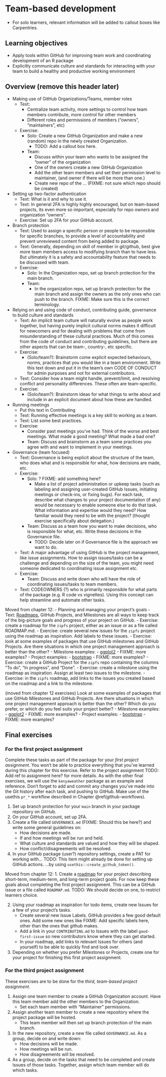 # Team-based development {#team-package-dev}

- For solo learners, relevant information will be added to callout boxes like Carpentries.

## Learning objectives

- Apply tools within GitHub for improving team work and
coordinating development of an R package
- Explicitly communicate culture and standards for
interacting with your team to build a healthy and productive working
environment

## Overview (remove this header later)

- Making use of GitHub Organizations/Teams, member roles
    - Text: 
        - Centralize team activity, more settings to control how team members
        contribute, more control for other members
        - Different roles and permissions of members ("owners", "maintainers", etc)
    - Exercise:
        - Solo: Create a new GitHub Organization and make a new (random) repo 
        in the newly created Organization. 
            - TODO: Add a callout box here.
        - Team: 
            - Discuss within your team who wants to be assigned the "owner" of
            the organization
            - One of the owners create a new GitHub Organization
            - Add the other team members and set their permission level to maintainer,
            (and owner if there will be more than one.)
            - Create new repo of the ... (FIXME: not sure which repo should be created)
- Setting up two-factor authentication
    - Text: What is it and why to use it.
    - Text: In general 2FA is highly highly encouraged, but on team-based projects,
    its even more so important, especially for repo owners and organization "owners".
    - Exercise: Set up 2FA for your GitHub account.
- Branch protection
    - Text: Used to assign a specific person or people to be responsible for specific
    branches, to provide a level of accountability and prevent unreviewed content
    from being added to package.
    - Text: Generally, depending on skill of member in git/github, best give
    more team members access to modifying branch than to have less. But ultimately
    it is a safety and accountability feature that needs to be discussed with team.
    - Exercise: 
        - Solo: In the Organization repo, set up branch protection for the main branch.
        - Team:
            - In the organization repo, set up branch protection for the main branch
            and assign the owners as the only ones who can push to the branch.
            FIXME: Make sure this is the correct terminology.
- Relying on and using code of conduct, contributing guide, governance to build
culture and standards
    - Text: An implicit team culture will naturally evolve as people work together,
    but having purely implicit cultural norms makes it difficult for newcomers
    and for dealing with problems that come from misunderstanding of these cultural
    practices. Much of this comes from the code of conduct and contributing guidelines,
    but there are other aspects that can be team-, country-, etc specific.
    - Exercise:
        - (Solo/team?): Brainstorm come explicit expected behaviours, norms, 
        practices that you would like in a team environment. Write this text
        down and put it in the team's own CODE OF CONDUCT for admin purposes and 
        not for external contributors.
    - Text: Consider how a team might handle, prevent/limit, and resolving
    conflict and personality differences. These often are team-specific.
    - Exercise:
        - (Solo/team?): Brainstorm ideas for what things to write about and include
        in an explicit document about how these are handled.
- Running meetings
    - Put this text in Contributing
    - Text: Running effective meetings is a key skill to working as a team.
    - Text: List some best practices.
    - Exercise: 
        - Consider past meetings you've had. Think of the worse and best meetings.
        What made a good meeting? What made a bad one?
        - Team: Discuss and brainstorm as a team some practices you agree with 
        and want to implement in your meetings.
- Governance (team focused)
    - Text: Governance is being explicit about the structure of the team, who does
    what and is responsible for what, how decisions are made, etc.
    - Exercise:
        - Solo: ? FIXME: add something here?
            - Make a list of project administration or upkeep tasks (such as
            labeling and assigning user-created GitHub Issues, initiating
            meetings or check-ins, or fixing bugs). For each task, describe what
            changes to your project documentation (if any) would be necessary to
            enable someone else to do that task. What information and expertise
            would they need? How familiar would they need to be with the
            project? (thought exercise specifically about delegation.)
        - Team: Discuss as a team how you want to make decisions, who is responsible 
        for what, etc. Write these decisions in the Governance file.
            - TODO: Decide later on if Governance file is the approach we want to do.
    - Text: A major advantage of using GitHub is the project management, like issue assignments.
    How to assign issues/tasks can be a challenge and depending on the size of the
    team, you might need someone dedicated to coordinating issue assignment etc.
    - Exercise:
        - Team: Discuss and write down who will have the role of coordinating issues/tasks
        to team members.
    - Text: CODEOWNERS (?) who is primarily responsible for what parts of the package
    (e.g. R code vs vignettes). Using this concept can help streamline and automate
    other tasks.

Moved from chapter 12:
- Planning and managing your project's goals
  - Text: [Roadmaps](https://mozilla.github.io/open-leadership-training-series/articles/opening-your-project/start-your-project-roadmap/), GitHub Projects, and Milestones are all ways to keep track of the big-picture goals and progress of your project on GitHub.
  - Exercise: create a roadmap for the `zipfs` project, either as an issue or as a file called ROADMAP.md.
  - Exercise: create several new issues for the `zipfs` project using the roadmap as inspiration. Add labels to these issues.
  - Exercise: look at some examples of packages that use GitHub milestones and GitHub Projects. Are there situations in which one project management approach is better than the other?
    - Milestone examples:
        - [ggplot2](https://github.com/tidyverse/ggplot2/milestones)
	      - FIXME: more examples?
    - Project examples:
        - [bootstrap](https://github.com/twbs/bootstrap/projects)
	      - FIXME: more examples?
  - Exercise: create a GitHub Project for the `zipfs` repo containing the columns "To do", "In progress", and "Done".
  - Exercise: create a milestone using the roadmap as inspiration. Assign at least two issues to the milestone.
  - Exercise: in the `zipfs` roadmap, add links to the issues you created based on the roadmap and a link to the milestone.

[project-roadmap]: https://mozilla.github.io/open-leadership-training-series/articles/opening-your-project/start-your-project-roadmap/

(moved from chapter 12 exercises) Look at some examples of packages that use GitHub Milestones and GitHub Projects. Are there situations in which one project management approach is better than the other? Which do you prefer, or which do you feel suits your project better?
    - Milestone examples:
        - [ggplot2](https://github.com/tidyverse/ggplot2/milestones)
	- FIXME: more examples?
    - Project examples:
        - [bootstrap](https://github.com/twbs/bootstrap/projects)
	- FIXME: more examples?

<!-- TODO: This is better here, not in the final exercise. -->
<!-- Example: [STEMMM Role Models -->
<!-- roadmap](https://github.com/KirstieJane/STEMMRoleModels/issues/1). -->

<!--
TODO: revise this text when adding the actual content.
A team work contract communicates specifically **how** the core group of people who are working together
and gives more detail about the logistics of working together and the expectations you have for each other.
This document will govern your working relationship and if done correctly,
should help you manage and resolve any issues that arise.
MIT's online software construction course has [a good description of what to put in a team work contract](http://web.mit.edu/6.005/www/fa15/projects/abcplayer/team-contract/).
Some key aspects of the team work contract could be:

- How will work be distributed in a fair and equitable way?
- What are the expected work hours for the project? 
- How often will group meetings occur ([here is a nice article](http://third-bit.com/2018/05/11/meetings.html) on meetings)?
- Will you have meeting agendas and minutes? If so, what will be the system for rotating through these responsibilities?
- What will be the style of working?
    - Will you start each day with [stand-ups](https://www.atlassian.com/agile/scrum/standups), or submit a summary of your contributions 4 hours before each meeting? or something else?
- What is the quality of work each team member expects from themselves and each other?
- When are team members not available (e.g., evenings and Sundays because of family obligations).
- And any other similar things that govern your working relationships.

Use this opportunity to use your prior knowledge/experience to improve your teamwork, communication, leadership, and organizational skills.
You will need all of these for your capstone projects (and beyond)!

We recommend that generate the team work contract according to these guidelines

- For 5 minutes, each team member will silently write out 4 different suggestions for the team work contract on their computer.
- Next, paste all suggestions into a common Google doc (or similar)
  and arrange them to put similar suggestions together.
- Spend 10 -15 minutes discussing the suggestions
  and decide which ones you will use for your team contract either by consensus or voting
  (you can of course add new ones at this point if any were missed earlier)
- Add the final contract in a file called `team-contract.md` in the repo root
  (in organizations this file might be kept internal instead of committed to a public repo).
    - These are the principles you adhere to when working.
    - This file should only be updated if there is agreement between team members to do so.
-->

## Final exercises

<!-- NOTE: Preferably something linked to working towards completing the project assignments, maybe to be used as a milestone? -->

### For the first project assignment

Complete these tasks as part of the package for your *first project assignment*.
You won't be able to practice everything that you've
learned during this chapter for this exercise.
Refer to the project assignment TODO: Add ref to assignment here?
for more details. As with the other final exercises,
we will use the `kenyaweather` package as an example and reference.
Don't forget to add and commit any changes you've made into the Git history
after each task, and pushing to GitHub. Make use of the usethis `pr_*` workflow
described in Chapter \@ref(github-workflows).

1. Set up branch protection for your `main` branch in your package repository on
GitHub.
2. On your GitHub account, set up 2FA.
3. Create a file called `GOVERNANCE.md` (FIXME: Should this be here?) and write
some general guidelines on:
    - How decisions are made.
    - If and how meetings will be run and held.
    - What culture and standards are valued and how they will be shaped.
    - How conflict/disagreements will be resolved.
4. In your GitHub package (user?) repository settings, create a PAT for working with...
TODO: This item might already be done for setting up GitHub actions.
...by using `usethis::create_github_token()`.

Moved from chapter 12:
1. Create a [roadmap][project-roadmap] for your project describing short-term,
medium-term, and long-term project goals. For now keep these goals about completing
the first project assignment. This can be a GitHub issue or a file called
`ROADMAP.md`. TODO: We should decide on one, to restrict learners choice.

2. Using your roadmap as inspiration for todo items, create new Issues for a few
of your project's tasks.
    - Create several new Issue Labels. GitHub provides a few good default ones.
    Add some new ones like FIXME: Add specific labels here, other than the ones
    that github makes.
    - Add a link in your `CONTRIBUTING.md` to Issues with the label `good-first-issue`
    so new contributors know where they can get started.
    - In your roadmap, add links to relevant Issues for others (and yourself)
    to be able to quickly find and look over.

1. Depending on whether you prefer Milestones or Projects, create one for your
project for finishing this first project assignment. 

### For the third project assignment

These exercises are to be done for the *third, team-based project assignment*.

1. Assign one team member to create a GitHub Organization account. 
Have this team member add the other members to the Organization.
    - Set each team member with "Maintainer" permissions.
2. Assign another team member to create a new repository where the
project package will be hosted.
    - This team member will then set up branch protection of the main
    branch.
3. In the new repository, create a new file called `GOVERNANCE.md`.
As a group, decide on and write down:
    - How decisions will be made.
    - How meetings will be run.
    - How disagreements will be resolved.
4. As a group, decide on the tasks that need to be completed and
create Issues of those tasks. Together, assign which team member
will do which tasks.
